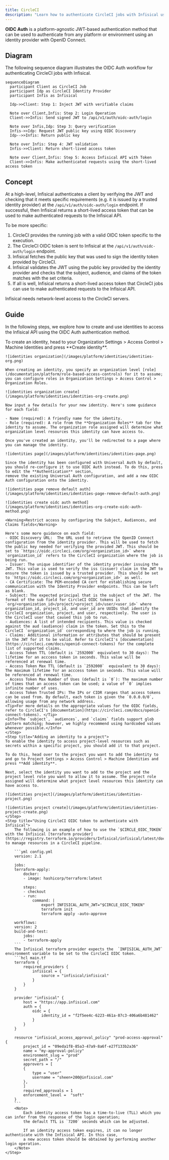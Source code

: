 ```yaml
---
title: CircleCI
description: "Learn how to authenticate CircleCI jobs with Infisical using OpenID Connect (OIDC)."
---
```


**OIDC Auth** is a platform-agnostic JWT-based authentication method that can be used to authenticate from any platform or environment using an identity provider with OpenID Connect.

## Diagram

The following sequence diagram illustrates the OIDC Auth workflow for authenticating CircleCI jobs with Infisical.

```mermaid
sequenceDiagram
  participant Client as CircleCI Job
  participant Idp as CircleCI Identity Provider
  participant Infis as Infisical

  Idp->>Client: Step 1: Inject JWT with verifiable claims

  Note over Client,Infis: Step 2: Login Operation
  Client->>Infis: Send signed JWT to /api/v1/auth/oidc-auth/login

  Note over Infis,Idp: Step 3: Query verification
  Infis->>Idp: Request JWT public key using OIDC Discovery
  Idp-->>Infis: Return public key

  Note over Infis: Step 4: JWT validation
  Infis->>Client: Return short-lived access token

  Note over Client,Infis: Step 5: Access Infisical API with Token
  Client->>Infis: Make authenticated requests using the short-lived access token
```

## Concept

At a high-level, Infisical authenticates a client by verifying the JWT and checking that it meets specific requirements (e.g. it is issued by a trusted identity provider) at the `/api/v1/auth/oidc-auth/login` endpoint. If successful,
then Infisical returns a short-lived access token that can be used to make authenticated requests to the Infisical API.

To be more specific:

1. CircleCI provides the running job with a valid OIDC token specific to the execution.
2. The CircleCI OIDC token is sent to Infisical at the `/api/v1/auth/oidc-auth/login` endpoint.
3. Infisical fetches the public key that was used to sign the identity token provided by CircleCI.
4. Infisical validates the JWT using the public key provided by the identity provider and checks that the subject, audience, and claims of the token matches with the set criteria.
5. If all is well, Infisical returns a short-lived access token that CircleCI jobs can use to make authenticated requests to the Infisical API.

<Note>Infisical needs network-level access to the CircleCI servers.</Note>

## Guide

In the following steps, we explore how to create and use identities to access the Infisical API using the OIDC Auth authentication method.

<Steps>
    <Step title="Creating an identity">
    To create an identity, head to your Organization Settings > Access Control > Machine Identities and press **Create identity**.

    ![identities organization](/images/platform/identities/identities-org.png)

    When creating an identity, you specify an organization level [role](/documentation/platform/role-based-access-controls) for it to assume; you can configure roles in Organization Settings > Access Control > Organization Roles.

    ![identities organization create](/images/platform/identities/identities-org-create.png)

    Now input a few details for your new identity. Here's some guidance for each field:

    - Name (required): A friendly name for the identity.
    - Role (required): A role from the **Organization Roles** tab for the identity to assume. The organization role assigned will determine what organization level resources this identity can have access to.

    Once you've created an identity, you'll be redirected to a page where you can manage the identity.

    ![identities page](/images/platform/identities/identities-page.png)

    Since the identity has been configured with Universal Auth by default, you should re-configure it to use OIDC Auth instead. To do this, press to edit the **Authentication** section,
    remove the existing Universal Auth configuration, and add a new OIDC Auth configuration onto the identity.

    ![identities page remove default auth](/images/platform/identities/identities-page-remove-default-auth.png)

    ![identities create oidc auth method](/images/platform/identities/identities-org-create-oidc-auth-method.png)

    <Warning>Restrict access by configuring the Subject, Audiences, and Claims fields</Warning>

    Here's some more guidance on each field:
    - OIDC Discovery URL:  The URL used to retrieve the OpenID Connect configuration from the identity provider. This will be used to fetch the public key needed for verifying the provided JWT. This should be set to `https://oidc.circleci.com/org/<organization_id>` where `organization_id` refers to the CircleCI organization where the job is being run.
    - Issuer: The unique identifier of the identity provider issuing the JWT. This value is used to verify the iss (issuer) claim in the JWT to ensure the token is issued by a trusted provider. This should be set to `https://oidc.circleci.com/org/<organization_id>` as well.
    - CA Certificate: The PEM-encoded CA cert for establishing secure communication with the Identity Provider endpoints. This can be left as blank.
    - Subject: The expected principal that is the subject of the JWT. The format of the sub field for CircleCI OIDC tokens is `org/<organization_id>/project/<project_id>/user/<user_id>` where organization_id, project_id, and user_id are UUIDs that identify the CircleCI organization, project, and user, respectively. The user is the CircleCI user that caused this job to run.
    - Audiences: A list of intended recipients. This value is checked against the aud (audience) claim in the token. Set this to the CircleCI `organization_id` corresponding to where the job is running.
    - Claims: Additional information or attributes that should be present in the JWT for it to be valid. Refer to CircleCI's [documentation](https://circleci.com/docs/openid-connect-tokens) for the complete list of supported claims.
    - Access Token TTL (default is `2592000` equivalent to 30 days): The lifetime for an acccess token in seconds. This value will be referenced at renewal time.
    - Access Token Max TTL (default is `2592000`  equivalent to 30 days): The maximum lifetime for an acccess token in seconds. This value will be referenced at renewal time.
    - Access Token Max Number of Uses (default is `0`): The maximum number of times that an access token can be used; a value of `0` implies infinite number of uses.
    - Access Token Trusted IPs: The IPs or CIDR ranges that access tokens can be used from. By default, each token is given the `0.0.0.0/0`, allowing usage from any network address.
    <Tip>For more details on the appropriate values for the OIDC fields, refer to CircleCI's [documentation](https://circleci.com/docs/openid-connect-tokens). </Tip>
    <Info>The `subject`, `audiences`, and `claims` fields support glob pattern matching; however, we highly recommend using hardcoded values whenever possible.</Info>
    </Step>
    <Step title="Adding an identity to a project">
    To enable the identity to access project-level resources such as secrets within a specific project, you should add it to that project.

    To do this, head over to the project you want to add the identity to and go to Project Settings > Access Control > Machine Identities and press **Add identity**.

    Next, select the identity you want to add to the project and the project level role you want to allow it to assume. The project role assigned will determine what project level resources this identity can have access to.

    ![identities project](/images/platform/identities/identities-project.png)

    ![identities project create](/images/platform/identities/identities-project-create.png)
    </Step>
    <Step title="Using CircleCI OIDC token to authenticate with Infisical">
        The following is an example of how to use the `$CIRCLE_OIDC_TOKEN` with the Infisical [terraform provider](https://registry.terraform.io/providers/Infisical/infisical/latest/docs) to manage resources in a CircleCI pipeline.

        ```yml config.yml
        version: 2.1

        jobs:
        terraform-apply:
            docker:
            - image: hashicorp/terraform:latest

            steps:
            - checkout
            - run:
                command: |
                    export INFISICAL_AUTH_JWT="$CIRCLE_OIDC_TOKEN"
                    terraform init
                    terraform apply -auto-approve

        workflows:
        version: 2
        build-and-test:
            jobs:
            - terraform-apply
        ```
        The Infisical terraform provider expects the  `INFISICAL_AUTH_JWT` environment variable to be set to the CircleCI OIDC token.
        ```hcl main.tf
        terraform {
            required_providers {
                infisical = {
                    source = "infisical/infisical"
                }
            }
        }

        provider "infisical" {
            host = "https://app.infisical.com"
            auth = {
                oidc = {
                    identity_id = "f2f5ee4c-6223-461a-87c3-406a6b481462"
                }
            }
        }

        resource "infisical_access_approval_policy" "prod-access-approval" {
            project_id = "09eda1f8-85a3-47a9-8a6f-e27f133b2a36"
            name = "my-approval-policy"
            environment_slug = "prod"
            secret_path = "/"
            approvers = [
            {
                type = "user"
                username = "sheen+200@infisical.com"
            },
            ]
            required_approvals = 1
            enforcement_level =  "soft"
        }
        ```
        <Note>
            Each identity access token has a time-to-live (TLL) which you can infer from the response of the login operation;
            the default TTL is `7200` seconds which can be adjusted.

            If an identity access token expires, it can no longer authenticate with the Infisical API. In this case,
            a new access token should be obtained by performing another login operation.
        </Note>
    </Step>

</Steps>
